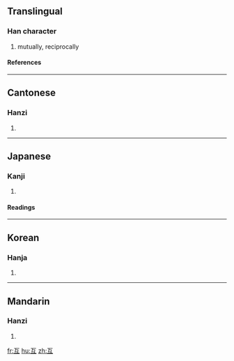 ==Translingual==
===Han character===
{{Han char|rn=7|rad=二|as=02|sn=4|four=1010<sub>7</sub>|canj=一女弓一 (MVNM)}}
# mutually, reciprocally
====References====
{{Han ref|kx=0086.090|dkj=00255|dj=0178.020|hdz=10014.010|uh=4E92|ud=20114|bh=A4AC|bd=42156}}
----
==Cantonese==
===Hanzi===
{{yue-hanzi|jyut=|y=wu6}}
# {{defn|Cantonese}}
----
==Japanese==
===Kanji===
{{ja-kanji|grade=c|rs=二02}}
# {{defn|Japanese}}
====Readings====
{{ja-readings|on=[[ご]] (go), [[こ]] (ko)|kun=[[たがい]] (tagai)}}
----
==Korean==
===Hanja===
{{ko-hanja|hangeul=호|rv=ho|mr=ho}}
# {{defn|Korean}}
----
==Mandarin==
===Hanzi===
{{cmn-hanzi|pin=[[hù]] ([[hu4]])|wg=hu<sup>4</sup>}}
# {{defn|Mandarin}}

[[fr:互]]
[[hu:互]]
[[zh:互]]